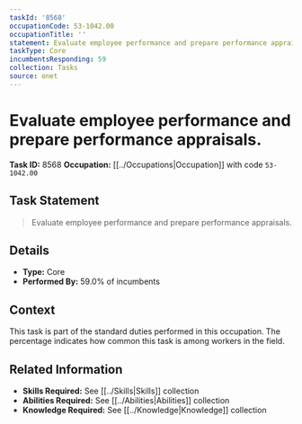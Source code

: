 ```yaml
---
taskId: '8568'
occupationCode: 53-1042.00
occupationTitle: ''
statement: Evaluate employee performance and prepare performance appraisals.
taskType: Core
incumbentsResponding: 59
collection: Tasks
source: onet
---
```

# Evaluate employee performance and prepare performance appraisals.

**Task ID:** 8568
**Occupation:** [[../Occupations|Occupation]] with code `53-1042.00`

## Task Statement

> Evaluate employee performance and prepare performance appraisals.

## Details

- **Type:** Core
- **Performed By:** 59.0% of incumbents

## Context

This task is part of the standard duties performed in this occupation. The percentage indicates how common this task is among workers in the field.

## Related Information

- **Skills Required:** See [[../Skills|Skills]] collection
- **Abilities Required:** See [[../Abilities|Abilities]] collection
- **Knowledge Required:** See [[../Knowledge|Knowledge]] collection
